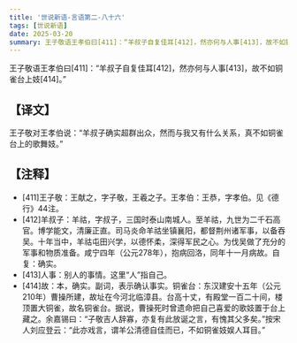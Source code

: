 ```yaml
---
title: '世说新语-言语第二-八十六'
tags: [世说新语]
date: 2025-03-20
summary: 王子敬语王孝伯曰[411]：“羊叔子自复佳耳[412]，然亦何与人事[413]，故不如铜雀台上妓[414]。
---
```


王子敬语王孝伯曰[411]：“羊叔子自复佳耳[412]，然亦何与人事[413]，故不如铜雀台上妓[414]。”

## 【译文】

王子敬对王孝伯说：“羊叔子确实超群出众，然而与我又有什么关系，真不如铜雀台上的歌舞妓。”

## 【注释】

- [411]王子敬：王献之，字子敬，王羲之子。王孝伯：王恭，字孝伯。见《德行》44注。
- [412]羊叔子：羊祜，字叔子，三国时泰山南城人。至羊祜，九世为二千石高官。博学能文，清廉正直。司马炎命羊祜坐镇襄阳，都督荆州诸军事，以备吞吴。十年当中，羊祜屯田兴学，以德怀柔，深得军民之心。为伐吴做了充分的军事和物质准备。咸宁四年（公元278年），抱病回洛，同年十一月病故。自复：确实。
- [413]人事：别人的事情。这里“人”指自己。
- [414]故：本，确实。副词，表示确认事实。铜雀台：东汉建安十五年（公元210年）曹操所建，故址在今河北临漳县。台高十丈，有殿堂一百二十间，楼顶置大铜雀，故名铜雀台。据说，曹操死时曾遗命把自己喜爱的歌妓置于台上藏之。余嘉锡曰：“子敬吉人辞寡，亦复有此放诞之言，有愧其父多矣。”按宋人刘应登云：“此亦戏言，谓羊公清德自佳而已，不如铜雀妓娱人耳目。”
